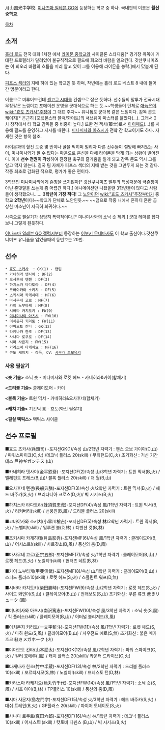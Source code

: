 月山国光中学校. [[이나즈마 일레븐 GO]]에 등장하는 학교 중 하나. 국내판의 이름은 '''월산 중학교'''.

[[목차]]

== 소개 ==

[[홀리 로드]] 전국 대화 1차전 에서 [[라이몬 중학교]]와 사이클론 스타디움[* 경기장 위쪽에 거대한 프로펠러가 달려있어 불규칙적으로 필드에 회오리 바람을 일으킨다. 갓산쿠니미츠는 이 회오리 바람의 흐름을 미리 알고 있어 그를 이용해 라이몬을 농락.]에서 맞붙게 된다.

[[피프스 섹터]]의 지배 하에 있는 학교인 듯 하며, 작년에는 홀리 로드 베스트 8 내에 들어간 명문이라고 한다.

이름으로 미루어보건데 [[센고쿠 시대]]를 컨셉으로 잡은 듯하다. 선수들의 말투가 전국시대 무장같은 느낌이고 포메이션 운영을 군대식으로 하는 듯.~~학생들이 단체로 [[애늙은이]]. [[wiki:"효도 츠카사"주장]]이 그 대표 주자~~ 유니폼도 군대복 같은 느낌이다. 감독 콘도 케이지[* 은근히 [포켓몬스터 블랙/화이트]의 서브웨이 마스터를 닮았다(…). 그래서 2차 창작에서 타 학교 감독들 중 비중이 높다.] 또한 전 책사(策士)로서 [[아이패드]](…)를 사용해 필드를 운영하고 지시를 내린다. [[미나미사와 아츠시]]가 전학 간 학교이기도 하다. 자세한 것은 항목 참조.

라이몬과의 혈전 도중 몇 번이나 골을 먹히며 밀리자 다른 선수들이 절망에 빠져있는 사이, 미나미사와가 질 수 없다는 마음으로 혼신을 다해 라이몬을 막게 되는 상황이 벌어진다. 이에 '''선수 전원이 각성'''하여 진정한 축구의 즐거움을 알게 되고 감독 콘도 역시 그를 알고 막지 않는다. 결국 팀 자체가 피프스 섹터의 지배 받는 것을 그만두게 되는 것 같다. 작중 최초로 감화된 적으로, 평가가 좋은 편이다.

3학년인 미나미사와에게 존칭을 쓰지않아[* 갓산쿠니미츠 말투의 특성때문에 극존칭이 아닌 존댓말을 쓰는게 좀 어렵긴 하다.] 애니메이션만 나왔을땐 3학년들이 많다고 사람들이 생각했으나…… '''3학년이 가장 적다!''' 그 [[노안]]이던 [[wiki:"효도 츠카사"주장]]부터가 중학교 '''2학년'''이다!~~학교가 단체로 노안인듯.~~ ~~덤으로 작중 내에서 흔하디 흔한 곱상한 미소년이 지극히 희귀하다.~~

사족으로 필살기가 상당히 폭력적이다.[* 미나미사와의 소닉 숏 제외.] [[군대]] 테마를 잡다 보니 그렇게 된듯하다.

[[이나즈마 일레븐 GO 갤럭시]]부터 등장하는 [[이부키 무네마사]]도 이 학교 출신이다.갓산쿠니미츠 유니폼을 입었을때의 등번호는 20번.

== 선수 ==
 * [[효도 츠카사]]  : GK(1) - 캡틴
 * 카네히라 텟사이 : DF(2)
 * 오사후네 텐젠 : DF(3)
 * 하치스카 타다토라 : DF(4)
 * 코바야카와 소키치 : DF(5)
 * 츠키시마 카게히데 : MF(6)
 * 마사무네 고로 : MF(7)
 * 카이 노부타케 : MF(8)
 * 시바타 카치도키 : FW(9)
 * [[미나미사와 아츠시]] : FW(10)
 * 이치몬지 키리토 : FW(11)
 * 야마모토 칸타 : GK(12)
 * 타케나카 한조 : DF(13)
 * 사나다 로쿠로 : DF(14)
 * 시마 사몬지 : FW(15)
 * 카라스마 타케치요 : MF(16)
 * 콘도 케이지 - 감독, CV: [[시무라 토모유키]]

=== 사용 필살기 ===
'''<슛 기술>'''
소닉 슛 - 미나미사와
로켓 헤드 - 카네히라&카이(합체기)

'''<드리블 기술>'''
클레이모어 - 카이

'''<블록 기술>'''
트윈 믹서 - 카네히라&오사후네(합체기)

'''<캐치 기술>'''
기간틱 붐 - 효도(화신 필살기)

'''<필살 택틱스>'''
택틱스 사이클

== 선수 프로필 ==
■효도 츠카사(兵頭司) -포지션GK(1)/속성 山/2학년
자력기 :  펜스 오브 가이아(C,山) / 파워스파이크(C,火) /테크닉 플러스 20(skill) / 무뢰핸드(C,火)
초기화신 : 거신 기간테스 巨神ギガンテス (山)

■카네히라 텟사이(金平鉄斎) -포지션DF(2)/속성 山/3학년
자력기 : 트윈 믹서(B,火) / 엘레펀트 프레스(B,山)/ 블록 플러스 20(skill) / 더 월(B,山)

■오사후네 텐젠(長船典膳)-포지션DF(3)/속성 火/2학년
자력기 : 트윈 믹서(B,火) / 헤드 바주카(S,火) / 브리타니아 크로스(D,火)/ 빅 시저즈(B,火)

■하치스카 타다토라(蜂須賀忠虎)-포지션DF(4)/속성 風/1학년
자력기 : 트윈 믹서(B,火) / 리커버리(skill) / 선풍진(B,風) / 드리블 플러스 20(skill)

■코바야카와 소키치(小早川槍吉)-포지션DF(5)/속성 林/2학년
자력기 : 트윈 믹서(B,火) / 노벨티!(skill) / 일루젼 볼(D,林) / 디멘션 컷(B,林)

■츠키시마 카게히데(月島影秀)-포지션MF(6)/속성 風/1학년
자력기 : 클레이모어(B,山) / 어시스트!(skill) / 사르갓소(B,風) / 풍신의 춤(D,風)

■마사무네 고로(正宗五郎)-포지션MF(7)/속성 火/1학년
자력기 : 클레이모어(B,山) / 로켓 헤드(S,火) / 노벨티!(skill) / 헌터즈 네트(B,林)

■카이 노부타케(甲斐信武)-포지션MF(8)/속성 山/1학년
자력기 : 클레이모어(B,山) / 스피드 플러스10(skill) /  로켓 헤드(S,火) / 스플린트 워프(D,無)

■시바타 카치도키(柴田勝時)-포지션FW(9)/속성 山/2학년
자력기 : 로켓 헤드(S,火) / 사이드 와인더(S,山) / 클레이모어(B,山) / 전래보도(S,山)
초기화신 : 푸른 류크 蒼きリューク (風)

■미나미사와 아츠시(南沢篤志)-포지션FW(10)/속성 風/3학년
자력기 : 소닉 숏(S,風) / 킥 플러스(skill) / 클레이모어(B,山) / 이터널 블리저드(S,風)

■이치몬지 키리토(一文字斬斗)-포지션FW(11)/속성 風/1학년
자력기 : 로켓 헤드(S,火) / 마하 윈드(S,風) / 클레이모어(B,山) / 사우전드 에로(S,無)
초기화신 : 붉은 메가호크 紅きメガホーク (火)

■야마모토 칸타(山本勘太)-포지션GK(12)/속성 風/2학년
자력기 : 파워 스파이크(C,火) / 킬러 호에루(,風) / 캐치 플러스 20(skill)/ 카운터 드라이브(C,火)

■타케나카 한조(竹中半蔵)-포지션DF(13)/속성 林/2학년
자력기 : 드리블 플러스 10(skill) / 포르티시모(S,林) / 노벨티!(skill) / 프레스토 턴(D,林)

■카라스마 타케치요(烏丸竹千代)-포지션FW(14)/속성 風/1학년
자력기 : 소닉 숏(S,風) / 시프 아이(B,林) / TP플러스 10(skill) / 풍신의 춤(D,風)

■시마 사몬지(島左門字)-포지션DF(15)/속성 火/3학년
자력기 : 헤드 바주카(S,火) / 대쉬 트레인(B,火) / GP플러스 20(skill) / 파이어 토네이도(S,火)

■사나다 로쿠로(真田六郎)-포지션DF(16)/속성 林/1학년
자력기 : 테크닉 플러스 10(skill) / 어시스트!(skill) / 캇토비 디펜스 (B,山) / 빅 시저즈(B,火)

